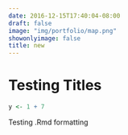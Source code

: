 ```yaml
---
date: 2016-12-15T17:40:04-08:00
draft: false
image: "img/portfolio/map.png"
showonlyimage: false
title: new
---
```


# Testing Titles

```r
y <- 1 + 7
```
 
 Testing .Rmd formatting